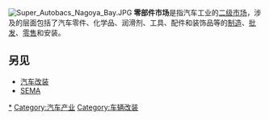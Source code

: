 {{Unreferenced|time=2020-04-17T23:39:09+00:00}}
[[File:Super_Autobacs_Nagoya_Bay.JPG|thumb]]
'''零部件市场'''是指汽车工业的[[二级市场|二级市场]]，涉及的层面包括了汽车零件、化学品、润滑剂、工具、配件和装饰品等的[[制造|制造]]、[[批发|批发]]、[[零售|零售]]和安装。

==另见==
* [[汽车改装|汽车改装]]
* [[SEMA|SEMA]]

{{DEFAULTSORT:L}}
[[Category:汽车部件|*]]
[[Category:汽车产业|Category:汽车产业]]
[[Category:车辆改装|Category:车辆改装]]

{{car-stub}}